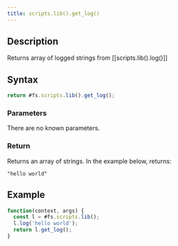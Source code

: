```yaml
---
title: scripts.lib().get_log()
---
```


## Description

Returns array of logged strings from [[scripts.lib().log()]]

## Syntax

```js
return #fs.scripts.lib().get_log();
```

### Parameters

There are no known parameters.

### Return

Returns an array of strings. In the example below, returns:

```
"hello world"
```

## Example

```js
function(context, args) {
  const l = #fs.scripts.lib();
  l.log('hello world');
  return l.get_log();
}
```
